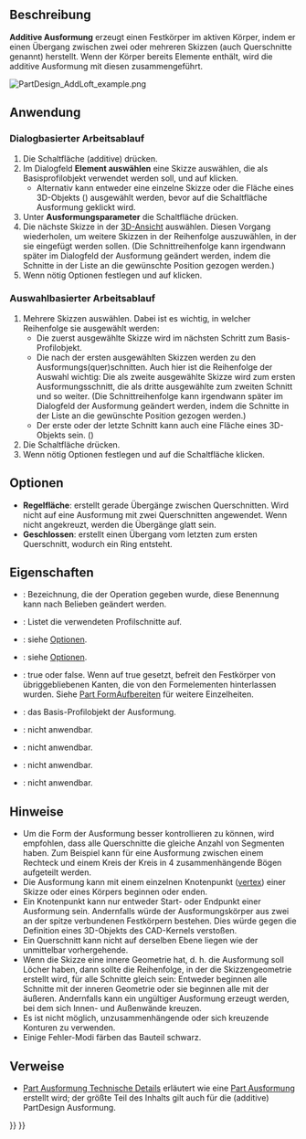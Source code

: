 <languages/>

{{Docnav/de
|[[PartDesign_Revolution/de|Drehung]]
|[[PartDesign_AdditivePipe/de|Additives Rohr]]
|[[PartDesign_Workbench/de|PartDesign]]
|IconL=PartDesign_Revolution.svg
|IconR=PartDesign_AdditivePipe.svg
|IconC=Workbench_PartDesign.svg
}}

{{GuiCommand/de
|Name=PartDesign AdditiveLoft
|Name/de=PartDesign AusformungHinzufügen
|MenuLocation=Part Design → Objekte hinzufügen → Ausformung
|Workbenches=[[PartDesign_Workbench/de|PartDesign]]
|Version=0.17
|SeeAlso=[[PartDesign_AdditivePipe/de|PartDesign RohrHinzufügen]], [[PartDesign_SubtractiveLoft/de|PartDesign AusformungAbziehen]]
}}

<span id="Description"></span>
==Beschreibung==

'''Additive Ausformung''' erzeugt einen Festkörper im aktiven Körper, indem er einen Übergang zwischen zwei oder mehreren Skizzen (auch Querschnitte genannt) herstellt. Wenn der Körper bereits Elemente enthält, wird die additive Ausformung mit diesen zusammengeführt.

[[File:PartDesign_AddLoft_example.png|none]]
{{Caption|Links: Querschnitte (A), (B) und (C). Rechts: Die erstellte Ausformung}}

<span id="Usage"></span>
==Anwendung==

<span id="Dialog-based_workflow"></span>
=== Dialogbasierter Arbeitsablauf ===

# Die Schaltfläche (additive) {{Button|[[File:PartDesign_AdditiveLoft.svg|24px]] [[PartDesign_AdditiveLoft/de|Ausformung]]}} drücken.
# Im Dialogfeld '''Element auswählen''' eine Skizze auswählen, die als Basisprofilobjekt verwendet werden soll, und auf {{Button|OK}} klicken.
#* Alternativ kann entweder eine einzelne Skizze oder die Fläche eines 3D-Objekts ({{Version/de|0.20}}) ausgewählt werden, bevor auf die Schaltfläche Ausformung geklickt wird.
# Unter '''Ausformungsparameter''' die Schaltfläche {{Button|Schnitt hinzufügen}} drücken.
# Die nächste Skizze in der [[3D_view/de|3D-Ansicht]] auswählen. Diesen Vorgang wiederholen, um weitere Skizzen in der Reihenfolge auszuwählen, in der sie eingefügt werden sollen. (Die Schnittreihenfolge kann irgendwann später im Dialogfeld der Ausformung geändert werden, indem die Schnitte in der Liste an die gewünschte Position gezogen werden.)
# Wenn nötig Optionen festlegen und auf {{Button|OK}} klicken.

<span id="Selection-based_workflow"></span>
=== Auswahlbasierter Arbeitsablauf ===

# Mehrere Skizzen auswählen. Dabei ist es wichtig, in welcher Reihenfolge sie ausgewählt werden:
#* Die zuerst ausgewählte Skizze wird im nächsten Schritt zum Basis-Profilobjekt.
#* Die nach der ersten ausgewählten Skizzen werden zu den Ausformungs(quer)schnitten. Auch hier ist die Reihenfolge der Auswahl wichtig: Die als zweite ausgewählte Skizze wird zum ersten Ausformungsschnitt, die als dritte ausgewählte zum zweiten Schnitt und so weiter. (Die Schnittreihenfolge kann irgendwann später im Dialogfeld der Ausformung geändert werden, indem die Schnitte in der Liste an die gewünschte Position gezogen werden.)
#* Der erste oder der letzte Schnitt kann auch eine Fläche eines 3D-Objekts sein. ({{Version/de|0.20}})
# Die Schaltfläche {{Button|[[File:PartDesign_AdditiveLoft.svg|24px]] [[PartDesign_AdditiveLoft/de|Ausformung]]}} drücken.
# Wenn nötig Optionen festlegen und auf die Schaltfläche {{Button|OK}} klicken.

<span id="Options"></span>
==Optionen==

* '''Regelfläche''': erstellt gerade Übergänge zwischen Querschnitten. Wird nicht auf eine Ausformung mit zwei Querschnitten angewendet. Wenn nicht angekreuzt, werden die Übergänge glatt sein.
* '''Geschlossen''': erstellt einen Übergang vom letzten zum ersten Querschnitt, wodurch ein Ring entsteht. {{Version/de|0.21}}

<span id="Properties"></span>
==Eigenschaften==

* {{PropertyData/de|Label}}: Bezeichnung, die der Operation gegeben wurde, diese Benennung kann nach Belieben geändert werden.
* {{PropertyData/de|Sections}}: Listet die verwendeten Profilschnitte auf.
* {{PropertyData/de|Ruled}}: siehe [[#Optionen|Optionen]].
* {{PropertyData/de|Geschlossen}}: siehe [[#Optionen|Optionen]].
* {{PropertyData/de|Refine}}: true oder false.  Wenn auf true gesetzt, befreit den Festkörper von übriggebliebenen Kanten, die von den Formelementen hinterlassen wurden. Siehe [[Part RefineShape/de|Part FormAufbereiten]] für weitere Einzelheiten.
* {{PropertyData|Profile}}: das Basis-Profilobjekt der Ausformung.
* {{PropertyData/de|Midplane}}: nicht anwendbar.
* {{PropertyData/de|Reversed}}: nicht anwendbar.
* {{PropertyData|Up To Face}}: nicht anwendbar.
* {{PropertyData|Allow Multi Face}}: nicht anwendbar.

<span id="Notes"></span>
==Hinweise==

* Um die Form der Ausformung besser kontrollieren zu können, wird empfohlen, dass alle Querschnitte die gleiche Anzahl von Segmenten haben. Zum Beispiel kann für eine Ausformung zwischen einem Rechteck und einem Kreis der Kreis in 4 zusammenhängende Bögen aufgeteilt werden.
* Die Ausformung kann mit einem einzelnen Knotenpunkt ([[Glossary#V|vertex]]) einer Skizze oder eines Körpers beginnen oder enden. {{Version/de|0.20}}
* Ein Knotenpunkt kann nur entweder Start- oder Endpunkt einer Ausformung sein. Andernfalls würde der Ausformungskörper aus zwei an der spitze verbundenen Festkörpern bestehen. Dies würde gegen die Definition eines 3D-Objekts des CAD-Kernels verstoßen.
* Ein Querschnitt kann nicht auf derselben Ebene liegen wie der unmittelbar vorhergehende.
* Wenn die Skizze eine innere Geometrie hat, d. h. die Ausformung soll Löcher haben, dann sollte die Reihenfolge, in der die Skizzengeometrie erstellt wird, für alle Schnitte gleich sein: Entweder beginnen alle Schnitte mit der inneren Geometrie oder sie beginnen alle mit der äußeren. Andernfalls kann ein ungültiger Ausformung erzeugt werden, bei dem sich Innen- und Außenwände kreuzen.
* Es ist nicht möglich, unzusammenhängende oder sich kreuzende Konturen zu verwenden.
* Einige Fehler-Modi färben das Bauteil schwarz.

<span id="Links"></span>
==Verweise==

* [[Part_Loft_Technical_Details/de|Part Ausformung Technische Details]] erläutert wie eine [[Part_Loft/de|Part Ausformung]] erstellt wird; der größte Teil des Inhalts gilt auch für die (additive) PartDesign Ausformung.


{{Docnav/de
|[[PartDesign_Revolution/de|Drehung]]
|[[PartDesign_AdditivePipe/de|Additives Rohr]]
|[[PartDesign_Workbench/de|PartDesign]]
|IconL=PartDesign_Revolution.svg
|IconR=PartDesign_AdditivePipe.svg
|IconC=Workbench_PartDesign.svg
}}

{{PartDesign Tools navi{{#translation:}}}}
{{Userdocnavi{{#translation:}}}}
